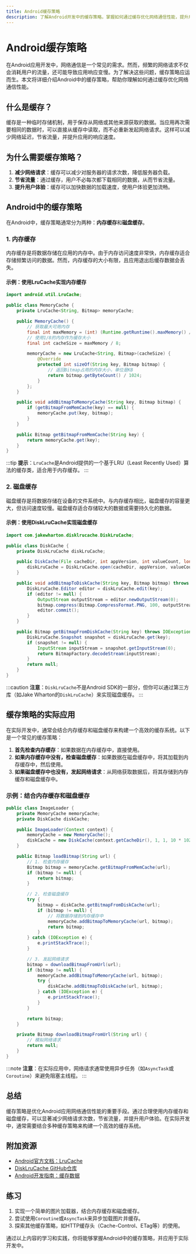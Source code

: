 ```yaml
---
title: Android缓存策略
description: 了解Android开发中的缓存策略，掌握如何通过缓存优化网络通信性能，提升用户体验。
---
```


# Android缓存策略

在Android应用开发中，网络通信是一个常见的需求。然而，频繁的网络请求不仅会消耗用户的流量，还可能导致应用响应变慢。为了解决这些问题，缓存策略应运而生。本文将详细介绍Android中的缓存策略，帮助你理解如何通过缓存优化网络通信性能。

## 什么是缓存？

缓存是一种临时存储机制，用于保存从网络或其他来源获取的数据。当应用再次需要相同的数据时，可以直接从缓存中读取，而不必重新发起网络请求。这样可以减少网络延迟，节省流量，并提升应用的响应速度。

## 为什么需要缓存策略？

1. **减少网络请求**：缓存可以减少对服务器的请求次数，降低服务器负载。
2. **节省流量**：通过缓存，用户不必每次都下载相同的数据，从而节省流量。
3. **提升用户体验**：缓存可以加快数据的加载速度，使用户体验更加流畅。

## Android中的缓存策略

在Android中，缓存策略通常分为两种：**内存缓存**和**磁盘缓存**。

### 1. 内存缓存

内存缓存是将数据存储在应用的内存中。由于内存访问速度非常快，内存缓存适合存储频繁访问的数据。然而，内存缓存的大小有限，且应用退出后缓存数据会丢失。

#### 示例：使用LruCache实现内存缓存

```java
import android.util.LruCache;

public class MemoryCache {
    private LruCache<String, Bitmap> memoryCache;

    public MemoryCache() {
        // 获取最大可用内存
        final int maxMemory = (int) (Runtime.getRuntime().maxMemory() / 1024);
        // 使用1/8的内存作为缓存大小
        final int cacheSize = maxMemory / 8;

        memoryCache = new LruCache<String, Bitmap>(cacheSize) {
            @Override
            protected int sizeOf(String key, Bitmap bitmap) {
                // 返回Bitmap占用的内存大小，单位是KB
                return bitmap.getByteCount() / 1024;
            }
        };
    }

    public void addBitmapToMemoryCache(String key, Bitmap bitmap) {
        if (getBitmapFromMemCache(key) == null) {
            memoryCache.put(key, bitmap);
        }
    }

    public Bitmap getBitmapFromMemCache(String key) {
        return memoryCache.get(key);
    }
}
```

:::tip
**提示**：`LruCache`是Android提供的一个基于LRU（Least Recently Used）算法的缓存类，适合用于内存缓存。
:::

### 2. 磁盘缓存

磁盘缓存是将数据存储在设备的文件系统中。与内存缓存相比，磁盘缓存的容量更大，但访问速度较慢。磁盘缓存适合存储较大的数据或需要持久化的数据。

#### 示例：使用DiskLruCache实现磁盘缓存

```java
import com.jakewharton.disklrucache.DiskLruCache;

public class DiskCache {
    private DiskLruCache diskLruCache;

    public DiskCache(File cacheDir, int appVersion, int valueCount, long maxSize) throws IOException {
        diskLruCache = DiskLruCache.open(cacheDir, appVersion, valueCount, maxSize);
    }

    public void addBitmapToDiskCache(String key, Bitmap bitmap) throws IOException {
        DiskLruCache.Editor editor = diskLruCache.edit(key);
        if (editor != null) {
            OutputStream outputStream = editor.newOutputStream(0);
            bitmap.compress(Bitmap.CompressFormat.PNG, 100, outputStream);
            editor.commit();
        }
    }

    public Bitmap getBitmapFromDiskCache(String key) throws IOException {
        DiskLruCache.Snapshot snapshot = diskLruCache.get(key);
        if (snapshot != null) {
            InputStream inputStream = snapshot.getInputStream(0);
            return BitmapFactory.decodeStream(inputStream);
        }
        return null;
    }
}
```

:::caution
**注意**：`DiskLruCache`不是Android SDK的一部分，但你可以通过第三方库（如Jake Wharton的`DiskLruCache`）来实现磁盘缓存。
:::

## 缓存策略的实际应用

在实际开发中，通常会结合内存缓存和磁盘缓存来构建一个高效的缓存系统。以下是一个常见的缓存策略：

1. **首先检查内存缓存**：如果数据在内存缓存中，直接使用。
2. **如果内存缓存中没有，检查磁盘缓存**：如果数据在磁盘缓存中，将其加载到内存缓存中，然后使用。
3. **如果磁盘缓存中也没有，发起网络请求**：从网络获取数据后，将其存储到内存缓存和磁盘缓存中。

### 示例：结合内存缓存和磁盘缓存

```java
public class ImageLoader {
    private MemoryCache memoryCache;
    private DiskCache diskCache;

    public ImageLoader(Context context) {
        memoryCache = new MemoryCache();
        diskCache = new DiskCache(context.getCacheDir(), 1, 1, 10 * 1024 * 1024);
    }

    public Bitmap loadBitmap(String url) {
        // 1. 检查内存缓存
        Bitmap bitmap = memoryCache.getBitmapFromMemCache(url);
        if (bitmap != null) {
            return bitmap;
        }

        // 2. 检查磁盘缓存
        try {
            bitmap = diskCache.getBitmapFromDiskCache(url);
            if (bitmap != null) {
                // 将数据存储到内存缓存中
                memoryCache.addBitmapToMemoryCache(url, bitmap);
                return bitmap;
            }
        } catch (IOException e) {
            e.printStackTrace();
        }

        // 3. 发起网络请求
        bitmap = downloadBitmapFromUrl(url);
        if (bitmap != null) {
            memoryCache.addBitmapToMemoryCache(url, bitmap);
            try {
                diskCache.addBitmapToDiskCache(url, bitmap);
            } catch (IOException e) {
                e.printStackTrace();
            }
        }

        return bitmap;
    }

    private Bitmap downloadBitmapFromUrl(String url) {
        // 模拟网络请求
        return null;
    }
}
```

:::note
**注意**：在实际应用中，网络请求通常使用异步任务（如`AsyncTask`或`Coroutine`）来避免阻塞主线程。
:::

## 总结

缓存策略是优化Android应用网络通信性能的重要手段。通过合理使用内存缓存和磁盘缓存，可以显著减少网络请求次数，节省流量，并提升用户体验。在实际开发中，通常需要结合多种缓存策略来构建一个高效的缓存系统。

## 附加资源

- [Android官方文档：LruCache](https://developer.android.com/reference/android/util/LruCache)
- [DiskLruCache GitHub仓库](https://github.com/JakeWharton/DiskLruCache)
- [Android开发指南：缓存数据](https://developer.android.com/training/data-storage/cache)

## 练习

1. 实现一个简单的图片加载器，结合内存缓存和磁盘缓存。
2. 尝试使用`Coroutine`或`AsyncTask`来异步加载图片并缓存。
3. 探索其他缓存策略，如HTTP缓存头（Cache-Control、ETag等）的使用。

通过以上内容的学习和实践，你将能够掌握Android中的缓存策略，并应用于实际开发中。